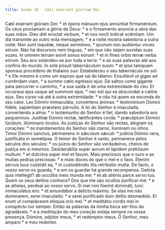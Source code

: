 ```yaml
---
title: Salmo 18 - Cæli enarrant gloriam Dei
---
```


<div class="grid grid-cols-2 gap-5">
  <span class="col-6 dropcaps text-justify">
    Cæli enárrant glóriam Dei: * et ópera mánuum ejus annúntiat firmaméntum.
  </span>
  <span class="col-6 dropcaps text-justify">
    Os céus proclamam a glória de Deus: * e o firmamento anuncia a obra das suas
    mãos.
  </span>
  <span class="col-6 text-justify">
    Dies diéi erúctat verbum, * et nox nocti índicat sciéntiam.
  </span>
  <span class="col-6 text-justify">
    Um dia transmite ao outro esta mensagem, * e a noite mostra sabedoria a
    outra noite.
  </span>
  <span class="col-6 text-justify">
    Non sunt loquélæ, neque sermónes, * quorum non audiántur voces eórum.
  </span>
  <span class="col-6 text-justify">
    Não há discursos nem línguas, * em que não sejam ouvidas suas vozes.
  </span>
  <span class="col-6 text-justify">
    In omnem terram exívit sonus eórum: * et in fines orbis terræ verba eórum.
  </span>
  <span class="col-6 text-justify">
    Seu eco estendeu-se por toda a terra: * e as suas palavras até aos confins
    do mundo.
  </span>
  <span class="col-6 text-justify">
    In sole pósuit tabernáculum suum: * et ipse tamquam sponsus procédens de
    thálamo suo:
  </span>
  <span class="col-6 text-justify">
    Estabeleceu o seu tabernáculo no sol: * e Ele mesmo é como um esposo que sai
    do tálamo:
  </span>
  <span class="col-6 text-justify">
    Exsultávit ut gigas ad curréndam viam, * a summo cælo egréssio ejus:
  </span>
  <span class="col-6 text-justify">
    Dá saltos como gigante para percorrer o caminho, * a sua saída é de uma
    extremidade do céu:
  </span>
  <span class="col-6 text-justify">
    Et occúrsus ejus usque ad summum ejus: * nec est qui se abscóndat a calóre
    ejus.
  </span>
  <span class="col-6 text-justify">
    Seu curso vai até à outra extremidade: * e não há quem se esconda do seu
    calor.
  </span>
  <span class="col-6 text-justify">
    Lex Dómini immaculáta, convértens ánimas: * testimónium Dómini fidéle,
    sapiéntiam præstans párvulis.
  </span>
  <span class="col-6 text-justify">
    A lei do Senhor é imaculada, convertendo a alma: * o testemunho do Senhor é
    fiel, dando sabedoria aos pequeninos.
  </span>
  <span class="col-6 text-justify">
    Justítiæ Dómini rectæ, lætificántes corda: * præcéptum Dómini lúcidum,
    illúminans óculos.
  </span>
  <span class="col-6 text-justify">
    As justiças do Senhor são rectas, alegram os corações: * os mandamentos do
    Senhor são claros, iluminam os olhos.
  </span>
  <span class="col-6 text-justify">
    Timor Dómini sanctus, pérmanens in sǽculum sǽculi: * judícia Dómini vera,
    justificáta in semetípsa.
  </span>
  <span class="col-6 text-justify">
    O temor do Senhor é santo, permanece pelos séculos dos séculos: * os juízos
    do Senhor são verdadeiros, cheios de justiça em si mesmos.
  </span>
  <span class="col-6 text-justify">
    Desiderabília super aurum et lápidem pretiósum multum: * et dulcióra super
    mel et favum.
  </span>
  <span class="col-6 text-justify">
    Mais preciosos que o ouro e as muitas pedras preciosas: * e mais doces do
    que o mel e o favo.
  </span>
  <span class="col-6 text-justify">
    Étenim servus tuus custódit ea, * in custodiéndis illis retribútio multa.
  </span>
  <span class="col-6 text-justify">
    De facto, o vosso servo os guarda, * e em os guardar há grande recompensa.
  </span>
  <span class="col-6 text-justify">
    Delícta quis intéllegit? ab occúltis meis munda me: * et ab aliénis parce
    servo tuo.
  </span>
  <span class="col-6 text-justify">
    Quem os seus delitos conhece? Dos que me são ocultos purificai-me: * e as
    alheias, perdoai ao vosso servo.
  </span>
  <span class="col-6 text-justify">
    Si mei non fúerint domináti, tunc immaculátus ero: * et emundábor a delícto
    máximo.
  </span>
  <span class="col-6 text-justify">
    Se elas me não dominarem, serei imaculado: * e serei purificado dum delito
    desmedido.
  </span>
  <span class="col-6 text-justify">
    Et erunt ut compláceant elóquia oris mei: * et meditátio cordis mei in
    conspéctu tuo semper.
  </span>
  <span class="col-6 text-justify">
    Então as palavras da minha boca ser-Vos-ão agradáveis: * e a meditação do
    meu coração esteja sempre na vossa presença.
  </span>
  <span class="col-6 text-justify">
    Dómine, adjútor meus, * et redémptor meus.
  </span>
  <span class="col-6 text-justify">Ó Senhor, meu amparo * e meu redentor.</span>
</div>
